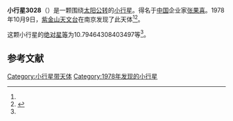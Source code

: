 {{Infobox planet
| bgcolour = #FFFFC0
| name = 3028 Zhangguoxi
| symbol = 
| image = 
| caption = 
| discovery = yes
| discovery_ref = 
| discoverer = [[紫金山天文台|紫金山天文台]]
| discovery_site = [[南京|南京]] 
| discovered = 1978年10月9日
| designations = yes
| mp_name = 
| named_after = [[张果喜|张果喜]]
| alt_names = 1978 TA2/ 1931 XP / 1941 VD / 1949 FB1 / 1950 LC1 / 1965 JJ / 1970 FL / 1970 GQ / 1971 KC1 / 1983 TO / A902 GC / A904 SG
| mp_category = [[主带小行星|主带小行星]]
| orbit_ref = <ref name="a">[http://ssd.jpl.nasa.gov/sbdb.cgi?sstr=3028 3028 Zhangguoxi] {{Wayback|url=http://ssd.jpl.nasa.gov/sbdb.cgi?sstr=3028 |date=20200918003721 }}，小行星數據庫瀏覽器（JPL Small-Body Database Browser）－[[美国国家航空航天局|美国国家航空航天局]]喷气推进实验室</ref>
| epoch = 2456400.5 (2013年4月18日更新)
| aphelion = {{convert|3.108670014412017|AU|km|3|abbr=on|lk=out}}
| perihelion = {{convert|2.930262807033886|AU|km|3|abbr=on}}
| semimajor = {{convert|3.019466410722951|AU|km|3|abbr=on}}
| eccentricity = 0.029542837
| period = 1916.433399 [[日|日]]<br />5.25[[儒略年|儒略年]]
| avg_speed = 
| inclination = 9.518369853213375
| asc_node = 189.5502749585606
| mean_anomaly = 
| arg_peri = 10.79464308403497
| satellites = 
| physical_characteristics = yes
| dimensions = 
| mass = 
| density = 
| surface_grav = 
| escape_velocity = 
| sidereal_day = 
| axial_tilt = 
| pole_ecliptic_lat = 
| pole_ecliptic_lon = 
| albedo = 
| temperatures= 
| temp_name1 = 
| mean_temp_1 = 
| max_temp_1 = 
| temp_name2 = 
| max_temp_2 = 
| spectral_type = 
| abs_magnitude = 10.79464308403497
}}

'''小行星3028'''（{{lang-en|3028 Zhangguoxi}}）是一颗围绕[[太阳|太阳]][[公转|公转]]的[[小行星|小行星]]。得名于[[中国大陆|中国]]企业家[[张果喜|张果喜]]。1978年10月9日，[[紫金山天文台|紫金山天文台]]在南京发现了此天体<ref name="a" /><ref>{{cite news|title=小行星列表|url=http://cfa-www.harvard.edu/iau/lists/NumberedMPs.txt|accessdate=2013-07-08|newspaper=哈佛大学|archive-date=2008-05-17|archive-url=https://web.archive.org/web/20080517010638/http://cfa-www.harvard.edu/iau/lists/NumberedMPs.txt|dead-url=no}}</ref>。

这颗小行星的[[绝对星等|绝对星等]]为10.79464308403497等<ref name="a" />。

==参考文献==
{{reflist}}
{{Minor Planet Number|[[小行星3027|小行星3027]]|[[小行星3029|小行星3029]]}}

{{小天体}}

[[Category:小行星带天体|Category:小行星带天体]]
[[Category:1978年发现的小行星|Category:1978年发现的小行星]]

{{asteroid-stub}}